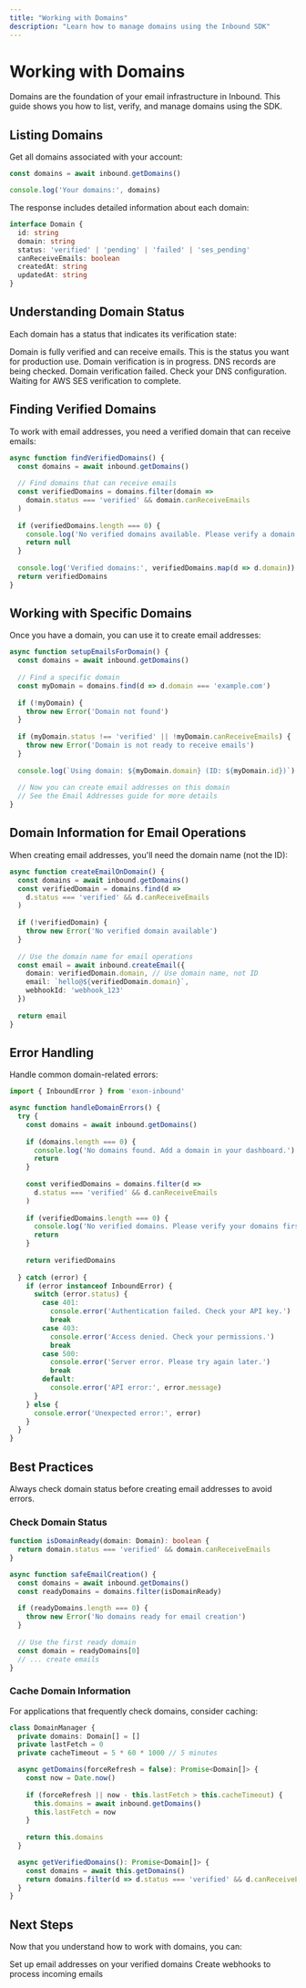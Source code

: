 ```yaml
---
title: "Working with Domains"
description: "Learn how to manage domains using the Inbound SDK"
---
```


# Working with Domains

Domains are the foundation of your email infrastructure in Inbound. This guide shows you how to list, verify, and manage domains using the SDK.

## Listing Domains

Get all domains associated with your account:

```typescript
const domains = await inbound.getDomains()

console.log('Your domains:', domains)
```

The response includes detailed information about each domain:

```typescript
interface Domain {
  id: string
  domain: string
  status: 'verified' | 'pending' | 'failed' | 'ses_pending'
  canReceiveEmails: boolean
  createdAt: string
  updatedAt: string
}
```

## Understanding Domain Status

Each domain has a status that indicates its verification state:

<AccordionGroup>
  <Accordion title="verified">
    Domain is fully verified and can receive emails. This is the status you want for production use.
  </Accordion>
  
  <Accordion title="pending">
    Domain verification is in progress. DNS records are being checked.
  </Accordion>
  
  <Accordion title="failed">
    Domain verification failed. Check your DNS configuration.
  </Accordion>
  
  <Accordion title="ses_pending">
    Waiting for AWS SES verification to complete.
  </Accordion>
</AccordionGroup>

## Finding Verified Domains

To work with email addresses, you need a verified domain that can receive emails:

```typescript
async function findVerifiedDomains() {
  const domains = await inbound.getDomains()
  
  // Find domains that can receive emails
  const verifiedDomains = domains.filter(domain => 
    domain.status === 'verified' && domain.canReceiveEmails
  )
  
  if (verifiedDomains.length === 0) {
    console.log('No verified domains available. Please verify a domain first.')
    return null
  }
  
  console.log('Verified domains:', verifiedDomains.map(d => d.domain))
  return verifiedDomains
}
```

## Working with Specific Domains

Once you have a domain, you can use it to create email addresses:

```typescript
async function setupEmailsForDomain() {
  const domains = await inbound.getDomains()
  
  // Find a specific domain
  const myDomain = domains.find(d => d.domain === 'example.com')
  
  if (!myDomain) {
    throw new Error('Domain not found')
  }
  
  if (myDomain.status !== 'verified' || !myDomain.canReceiveEmails) {
    throw new Error('Domain is not ready to receive emails')
  }
  
  console.log(`Using domain: ${myDomain.domain} (ID: ${myDomain.id})`)
  
  // Now you can create email addresses on this domain
  // See the Email Addresses guide for more details
}
```

## Domain Information for Email Operations

When creating email addresses, you'll need the domain name (not the ID):

```typescript
async function createEmailOnDomain() {
  const domains = await inbound.getDomains()
  const verifiedDomain = domains.find(d => 
    d.status === 'verified' && d.canReceiveEmails
  )
  
  if (!verifiedDomain) {
    throw new Error('No verified domain available')
  }
  
  // Use the domain name for email operations
  const email = await inbound.createEmail({
    domain: verifiedDomain.domain, // Use domain name, not ID
    email: `hello@${verifiedDomain.domain}`,
    webhookId: 'webhook_123'
  })
  
  return email
}
```

## Error Handling

Handle common domain-related errors:

```typescript
import { InboundError } from 'exon-inbound'

async function handleDomainErrors() {
  try {
    const domains = await inbound.getDomains()
    
    if (domains.length === 0) {
      console.log('No domains found. Add a domain in your dashboard.')
      return
    }
    
    const verifiedDomains = domains.filter(d => 
      d.status === 'verified' && d.canReceiveEmails
    )
    
    if (verifiedDomains.length === 0) {
      console.log('No verified domains. Please verify your domains first.')
      return
    }
    
    return verifiedDomains
    
  } catch (error) {
    if (error instanceof InboundError) {
      switch (error.status) {
        case 401:
          console.error('Authentication failed. Check your API key.')
          break
        case 403:
          console.error('Access denied. Check your permissions.')
          break
        case 500:
          console.error('Server error. Please try again later.')
          break
        default:
          console.error('API error:', error.message)
      }
    } else {
      console.error('Unexpected error:', error)
    }
  }
}
```

## Best Practices

<Tip>
Always check domain status before creating email addresses to avoid errors.
</Tip>

### Check Domain Status

```typescript
function isDomainReady(domain: Domain): boolean {
  return domain.status === 'verified' && domain.canReceiveEmails
}

async function safeEmailCreation() {
  const domains = await inbound.getDomains()
  const readyDomains = domains.filter(isDomainReady)
  
  if (readyDomains.length === 0) {
    throw new Error('No domains ready for email creation')
  }
  
  // Use the first ready domain
  const domain = readyDomains[0]
  // ... create emails
}
```

### Cache Domain Information

For applications that frequently check domains, consider caching:

```typescript
class DomainManager {
  private domains: Domain[] = []
  private lastFetch = 0
  private cacheTimeout = 5 * 60 * 1000 // 5 minutes

  async getDomains(forceRefresh = false): Promise<Domain[]> {
    const now = Date.now()
    
    if (forceRefresh || now - this.lastFetch > this.cacheTimeout) {
      this.domains = await inbound.getDomains()
      this.lastFetch = now
    }
    
    return this.domains
  }

  async getVerifiedDomains(): Promise<Domain[]> {
    const domains = await this.getDomains()
    return domains.filter(d => d.status === 'verified' && d.canReceiveEmails)
  }
}
```

## Next Steps

Now that you understand how to work with domains, you can:

<CardGroup cols={2}>
  <Card
    title="Create Email Addresses"
    icon="envelope"
    href="/sdk/email-addresses"
  >
    Set up email addresses on your verified domains
  </Card>
  <Card
    title="Configure Webhooks"
    icon="webhook"
    href="/sdk/webhooks"
  >
    Create webhooks to process incoming emails
  </Card>
</CardGroup> 